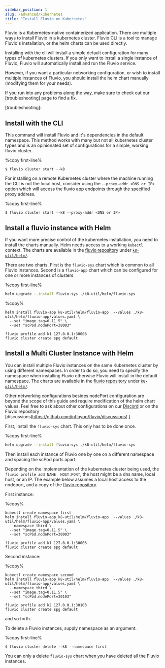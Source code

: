 ```yaml
---
sidebar_position: 1
slug: /advanced/kubernetes
title: "Install Fluvio on Kubernetes"
---
```


Fluvio is a Kubernetes-native containerized application.  There are multiple ways to install Fluvio in a kubernetes cluster.
Fluvio CLI is a tool to manage Fluvio's installation, or the helm charts can be used directly.

Installing with the cli will install a simple default configuration for many types of kubernetes clusters.
If you only want to install a single instance of Fluvio, Fluvio will automatically install and run the Fluvio service.

However, if you want a particular networking configuration, or wish to install multiple instances of Fluvio, you should install the helm chart manually (modifying them for your needs).

If you run into any problems along the way, make sure to check out our [troubleshooting] page to find a fix.

[troubleshooting]:

## Install with the CLI

This command will install Fluvio and it's dependencies in the default namespace. This method works with many but not all kubernetes cluster types and is an opinionated set of configurations for a simple, working fluvio cluster.

%copy first-line%
```shell
$ fluvio cluster start --k8
```

For installing on a remote Kubernetes cluster where the machine running the CLI is not the local host, consider using the `--proxy-addr <DNS or IP>` option which will access the fluvio app endpoints through the specified proxy address.

%copy first-line%
```shell
$ fluvio cluster start --k8 --proxy-addr <DNS or IP>
```

## Install a fluvio instance with Helm

If you want more precise control of the kubernetes installation, you need to install the charts manually.  Helm needs access
to a working `kubectl` context. The charts are available in the [fluvio repository](https://github.com/infinyon/fluvio) under [`k8-util/helm/`](https://github.com/infinyon/fluvio/tree/master/k8-util/helm).

There are two charts. First is the `fluvio-sys` chart which is common to all Fluvio instances. Second is a `fluvio-app` chart which can be configured for one or more instances of clusters

%copy first-line%
```bash
helm upgrade --install fluvio-sys ./k8-util/helm/fluvio-sys
```

%copy%
```shell
helm install fluvio-app k8-util/helm/fluvio-app  --values ./k8-util/helm/fluvio-app/values.yaml \
  --set "image.tag=0.11.5" \
  --set "scPod.nodePort=30003"

fluvio profile add k1 127.0.0.1:30003
fluvio cluster create spg default
```

## Install a Multi Cluster Instance with Helm

You can install multiple Fluvio instances on the same Kubernetes cluster by using different namespaces.  In order to do so, you need to specify the namespace when installing Fluvio otherwise Fluvio will install in the default namespace.  The charts are available in the [fluvio repository](https://github.com/infinyon/fluvio) under [`k8-util/helm/`](https://github.com/infinyon/fluvio/tree/master/k8-util/helm).

Other networking configurations besides nodePort configuration are beyond
the scope of this guide and require modification of the helm chart values. Feel free to ask about other configurations on our [Discord](https://discordapp.com/invite/bBG2dTz) or on the Fluvio repository [discussions(https://github.com/infinyon/fluvio/discussions).]

First, install the `fluvio-sys` chart.  This only has to be done once.

%copy first-line%
```bash
helm upgrade --install fluvio-sys ./k8-util/helm/fluvio-sys
```

Then install each instance of Fluvio one by one on a different namespace and spacing
the scPod ports apart.

Depending on the implementation of the kubernetes cluster being used,
the `fluvio profile add NAME  HOST:PORT`, the host might be a dns name,
local host, or an IP.  The example below assumes a local host access to
the nodeport, and a copy of the [fluvio repository](https://github.com/infinyon/fluvio).


First instance:

%copy%
```shell
kubectl create namespace first
helm install fluvio-app k8-util/helm/fluvio-app  --values ./k8-util/helm/fluvio-app/values.yaml \
  --namespace third \
  --set "image.tag=0.11.5" \
  --set "scPod.nodePort=30003"

fluvio profile add k1 127.0.0.1:30003
fluvio cluster create spg default
```

Second instance:

%copy%
```shell
kubectl create namespace second
helm install fluvio-app k8-util/helm/fluvio-app  --values ./k8-util/helm/fluvio-app/values.yaml \
  --namespace third \
  --set "image.tag=0.11.5" \
  --set "scPod.nodePort=30103"

fluvio profile add k2 127.0.0.1:30103
fluvio cluster create spg default
```

and so forth.


To delete a Fluvio instances, supply namespace as an argument.

%copy first-line%
```shell
$ fluvio cluster delete --k8 --namespace first
```

You can only a delete `fluvio-sys` chart when you have deleted all the Fluvio instances.

